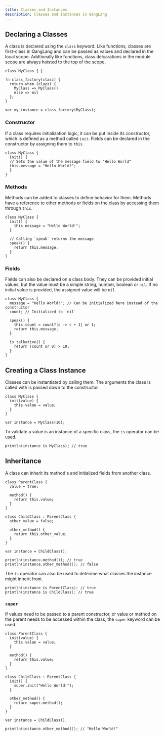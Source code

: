 ---
title: Classes and Instances
description: Classes and instances in QangLang
---

## Declaring a Classes

A class is declared using the `class` keyword. Like functions, classes are first-class in QangLang and can be passed as values and declared in the local scope. Addtionally like functions, class delcarations in the module scope are always hoisted to the top of the scope.

```ql
class MyClass { }

fn class_factory(clazz) {
  return when (clazz) {
    MyClass => MyClass()
    else => nil
  };
}

var my_instance = class_factory(MyClass);
```

### Constructor

If a class requires initialization logic, it can be put inside its constructor, which is defined as a method called `init`. Fields can be declared in the constructor by assigning them to `this`.

```ql
class MyClass {
  init() {
  // Sets the value of the message field to "Hello World"
  this.message = "Hello World!";
  }
}
```

### Methods

Methods can be added to classes to define behavior for them. Methods have a reference to other methods or fields on the class by accessing them through `this`.

```ql
class MyClass {
  init() {
    this.message = "Hello World!";
  }

  // Calling `speak` returns the message
  speak() {
    return this.message;
  }
}
```

### Fields

Fields can also be declared on a class body. They can be provided initial values, but the value must be a simple string, number, boolean or `nil`. If no initial value is provided, the assigned value will be `nil`.

```ql
class MyClass {
  message = "Hello World!"; // Can be initialized here instead of the constructor
  count; // Initialized to `nil`

  speak() {
    this.count = count?|c -> c + 1| or 1;
    return this.message;
  }

  is_talkative() {
    return (count or 0) > 10;
  }
}
```

## Creating a Class Instance

Classes can be instantiated by calling them. The arguments the class is called with is passed down to the constructor.

```ql
class MyClass {
  init(value) {
    this.value = value;
  }
}

var instance = MyClass(10);
```

To validate a value is an instance of a specific class, the `is` operator can be used.

```ql
println(instance is MyClass); // true
```

## Inheritance

A class can inherit its method's and initialized fields from another class.

```ql
class ParentClass {
  value = true;

  method() {
    return this.value;
  }
}

class ChildClass : ParentClass {
  other_value = false;

  other_method() {
    return this.other_value;
  }
}

var instance = ChildClass();

println(instance.method()); // true
println(instance.other_method()); // false
```

The `is` operator can also be used to deterime what classes the instance might inherit from.

```ql
println(instance is ParentClass); // true
println(instance is ChildClass); // true
```

### `super`

If values need to be passed to a parent constructor, or value or method on the parent needs to be accessed within the class, the `super` keyword can be used.

```ql
class ParentClass {
  init(value) {
    this.value = value;
  }

  method() {
    return this.value;
  }
}

class ChildClass : ParentClass {
  init() {
    super.init("Hello World!");
  }

  other_method() {
    return super.method();
  }
}

var instance = ChildClass();

println(instance.other_method()); // "Hello World!"
```
